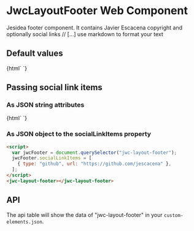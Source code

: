 
<Meta title="jwc-layout-footer" />

# JwcLayoutFooter Web Component

Jesidea footer component. It contains Javier Escacena copyright and optionally social links
// [...] use markdown to format your text

## Default values

<Preview withToolbar>
  <Story name="simple" height="50px">
    {html` <jwc-layout-footer></jwc-layout-footer> `}
  </Story>
</Preview>

## Passing social link items

### As JSON string attributes

<Preview withToolbar>
  <Story name="with social link items" height="50px">
    {html`
      <jwc-layout-footer
        social-link-items='[{ "type": "github", "url": "https://github.com/jescacena" }]'
      ></jwc-layout-footer>
    `}
  </Story>
</Preview>

### As JSON object to the socialLinkItems property

```html
<script>
  var jwcFooter = document.querySelector("jwc-layout-footer");
  jwcFooter.socialLinkItems = [
    { type: "github", url: "https://github.com/jescacena" },
  ];
</script>
<jwc-layout-footer></jwc-layout-footer>
```

## API

The api table will show the data of "jwc-layout-footer" in your `custom-elements.json`.

<Props of="jwc-layout-footer" />
